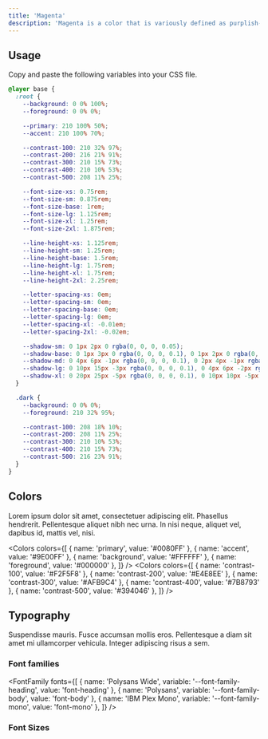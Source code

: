```yaml
---
title: 'Magenta'
description: 'Magenta is a color that is variously defined as purplish-red, reddish-purple, purplish, or mauvish-crimson.'
---
```


## Usage

Copy and paste the following variables into your CSS file.

<Reveal>

```css
@layer base {
  :root {
    --background: 0 0% 100%;
    --foreground: 0 0% 0%;

    --primary: 210 100% 50%;
    --accent: 210 100% 70%;

    --contrast-100: 210 32% 97%;
    --contrast-200: 216 21% 91%;
    --contrast-300: 210 15% 73%;
    --contrast-400: 210 10% 53%;
    --contrast-500: 208 11% 25%;

    --font-size-xs: 0.75rem;
    --font-size-sm: 0.875rem;
    --font-size-base: 1rem;
    --font-size-lg: 1.125rem;
    --font-size-xl: 1.25rem;
    --font-size-2xl: 1.875rem;

    --line-height-xs: 1.125rem;
    --line-height-sm: 1.25rem;
    --line-height-base: 1.5rem;
    --line-height-lg: 1.75rem;
    --line-height-xl: 1.75rem;
    --line-height-2xl: 2.25rem;

    --letter-spacing-xs: 0em;
    --letter-spacing-sm: 0em;
    --letter-spacing-base: 0em;
    --letter-spacing-lg: 0em;
    --letter-spacing-xl: -0.01em;
    --letter-spacing-2xl: -0.02em;

    --shadow-sm: 0 1px 2px 0 rgba(0, 0, 0, 0.05);
    --shadow-base: 0 1px 3px 0 rgba(0, 0, 0, 0.1), 0 1px 2px 0 rgba(0, 0, 0, 0.06);
    --shadow-md: 0 4px 6px -1px rgba(0, 0, 0, 0.1), 0 2px 4px -1px rgba(0, 0, 0, 0.06);
    --shadow-lg: 0 10px 15px -3px rgba(0, 0, 0, 0.1), 0 4px 6px -2px rgba(0, 0, 0, 0.05);
    --shadow-xl: 0 20px 25px -5px rgba(0, 0, 0, 0.1), 0 10px 10px -5px rgba(0, 0, 0, 0.04);
  }

  .dark {
    --background: 0 0% 0%;
    --foreground: 210 32% 95%;

    --contrast-100: 208 18% 10%;
    --contrast-200: 208 11% 25%;
    --contrast-300: 210 10% 53%;
    --contrast-400: 210 15% 73%;
    --contrast-500: 216 23% 91%;
  }
}
```

</Reveal>

## Colors

Lorem ipsum dolor sit amet, consectetuer adipiscing elit. Phasellus hendrerit. Pellentesque aliquet nibh nec urna. In nisi neque, aliquet vel, dapibus id, mattis vel, nisi.

<Colors
  colors={[
    { name: 'primary', value: '#0080FF' },
    { name: 'accent', value: '#9E00FF' },
    { name: 'background', value: '#FFFFFF' },
    { name: 'foreground', value: '#000000' },
  ]}
/>
<Colors
  colors={[
    { name: 'contrast-100', value: '#F2F5F8' },
    { name: 'contrast-200', value: '#E4E8EE' },
    { name: 'contrast-300', value: '#AFB9C4' },
    { name: 'contrast-400', value: '#7B8793' },
    { name: 'contrast-500', value: '#394046' },
  ]}
/>

## Typography

Suspendisse mauris. Fusce accumsan mollis eros. Pellentesque a diam sit amet mi ullamcorper vehicula. Integer adipiscing risus a sem.

### Font families

<FontFamily
  fonts={[
    { name: 'Polysans Wide', variable: '--font-family-heading', value: 'font-heading' },
    { name: 'Polysans', variable: '--font-family-body', value: 'font-body' },
    { name: 'IBM Plex Mono', variable: '--font-family-mono', value: 'font-mono' },
  ]}
/>

### Font Sizes
